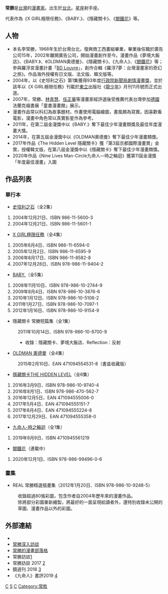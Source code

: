 '''常勝'''{{BD||12月21日|catIdx=C}}是[[台灣|台灣]]的[[漫畫家|漫畫家]]。出生於[[台北|台北]]。[[星座|星座]]射手座。

代表作為《X GIRL極限任務》、《BABY.》、《隱藏關卡》、《[[閻鐵花|閻鐵花]]》等。

== 人物 ==
*本名李常勝，1968年生於台灣台北，復興商工西畫組畢業，畢業後任職於廣告公司15年，2002年離開廣告公司，開始漫畫創作至今。漫畫作品《夢境大飯店》、《BABY.》、《OLDMAN奧德曼》、《隱藏關卡》、《九命人》、《[[閻鐵花|閻鐵花]]》等；參與羅浮宮漫畫計畫「[[BD_Louvre|BD Louvre]]」，創作合輯《羅浮7夢：台灣漫畫家的奇幻之旅》。作品海外授權有日文版、法文版、韓文版等。
*2004年，以《史坦利之石》第1集獲得93年度[[行政院新聞局劇情漫畫獎|行政院新聞局劇情漫畫獎]]，並於該年以《X GIRL極限任務》刊載於[[東立|東立]]出版社《[[龍少年|龍少年]]》月刊11月號而正式出道。
*2007年，常勝、[[林青慧|林青慧]]、[[任正華|任正華]]等漫畫家經評選後受推薦代表台灣參加[[德國|德國]]法蘭克福書展「童書漫畫館」展示。
*漫畫作品常以科幻為故事題材。作畫使用電腦繪圖，畫風頗為寫實。因喜歡看電影，漫畫中角色常以真實影星作為參考。
*2011年，在第二屆金漫獎中以《BABY.》奪下最佳少年漫畫類獎及最佳年度漫畫大獎。
*2014年，在第五屆金漫獎中以《OLDMAN奧德曼》奪下最佳少年漫畫類獎。
*2017年作品《The Hidden Level 隱藏關卡》獲「第3屆京都國際漫畫賞」金賞，授權韓文版，在第八屆金漫獎中以《隱藏關卡》奪下最佳少年漫畫類獎。
*2020年作品《Nine Lives Man-Circle九命人―時之輪迴》獲第11屆金漫獎「年度最佳漫畫」入圍

== 作品列表 ==
=== 單行本 ===
*[[史坦利之石|史坦利之石]]（全2集）
#2004年12月21日、ISBN 986-11-5600-3
#2004年12月21日、ISBN 986-11-5601-1
*[[X_GIRL極限任務|X GIRL極限任務]]（全4集）
#2005年6月4日、ISBN 986-11-6594-0
#2005年12月2日、ISBN 986-11-6595-9
#2006年8月17日、ISBN 986-11-8582-8
#2007年12月28日、ISBN 978-986-11-9404-2
*[[BABY.|BABY.]]（全5集）
#2008年11月10日、ISBN 978-986-10-2744-9
#2009年8月4日、ISBN 978-986-10-3876-6
#2010年1月12日、ISBN 978-986-10-5106-2
#2011年1月27日、ISBN 978-986-10-7097-1
#2012年1月16日、ISBN 978-986-10-9154-9
*隱藏關卡 常勝短篇集（全1集）
:2011年10月14日、ISBN 978-986-10-8700-9
:*收錄：隱藏關卡、夢境大飯店、Reflection：反射
*[[OLDMAN_奧德曼|OLDMAN 奧德曼]]（全4集）
:2015年2月10日、EAN 471094554531-8（書盒收藏版）
*[[隱藏關卡THE_HIDDEN_LEVEL|隱藏關卡THE HIDDEN LEVEL]]（全6集）
#2016年3月9日、ISBN 978-986-10-9740-4
#2016年8月1日、ISBN 978-986-470-562-7
#2016年12月5日、EAN 471094555006-0
#2017年5月4日、EAN 471094555151-7
#2017年8月4日、EAN 471094555224-8
#2017年12月29日、EAN 471094555358-0
*[[九命人-時之輪迴|九命人-時之輪迴]]（全1集）
#2019年9月9日、ISBN 4710945561219
*[[閻鐵花|閻鐵花]]（連載中）
#2020年12月1日、ISBN 978-986-99496-0-6
=== 畫集 ===
*REAL 常勝精選插畫集（2012年1月20日、ISBN 978-986-10-9248-5）
:收錄超過80張彩圖，包含作者自2004年歷年來的漫畫作品。
:除將部分彩圖重新繪製，將最好的一面呈現給讀者外，還特別收錄未公開的草圖、漫畫作品以外的彩圖。

== 外部連結 ==
* {{Facebook|jlcomic}}
*[http://www.tongli.com.tw/WebPages/Comicerinfo/pre_comicer_012_faq.htm 常勝深入訪談] {{Wayback|url=http://www.tongli.com.tw/WebPages/Comicerinfo/pre_comicer_012_faq.htm |date=20160304123113 }}
*[https://web.archive.org/web/20111019151636/http://tw.myblog.yahoo.com/whooom-blog 常勝的漫畫部落格]
* 常勝訪談[https://www.chinatimes.com/realtimenews/20170912005487-260405?chdtv] {{Wayback|url=https://www.chinatimes.com/realtimenews/20170912005487-260405?chdtv |date=20220131162617 }}
* 常勝訪談 2017 [https://game.ettoday.net/article/1082800.htm] {{Wayback|url=https://game.ettoday.net/article/1082800.htm |date=20200225082639 }}
* 鏡週刊 2018 [https://www.mirrormedia.mg/story/20180907game9lives/] {{Wayback|url=https://www.mirrormedia.mg/story/20180907game9lives/ |date=20220415063049 }}
* 《九命人》書評2019 [https://www.openbook.org.tw/article/p-62890] {{Wayback|url=https://www.openbook.org.tw/article/p-62890 |date=20220415101935 }}

[[Category:臺灣漫畫家|C]]
[[Category:李姓|S]]
[[Category:台北市人|C]]
[[Category:常胜|Category:常胜]]